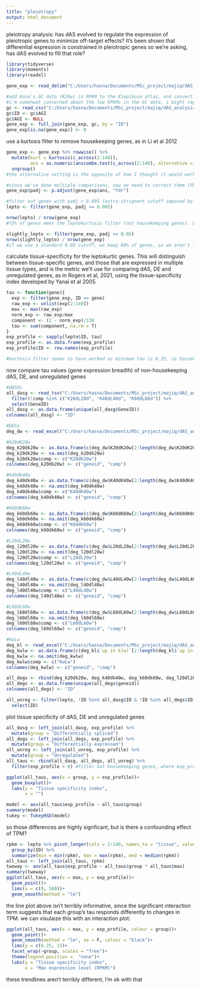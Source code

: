 ---
title: "pleiotropy"
output: html_document
---

pleiotropy analysis: has dAS evolved to regulate the expression of pleiotropic genes to minimize off-target effects? It's been shown that differential expression is constrained in pleiotropic genes so we're asking, has dAS evolved to fill that role?

```{r}
library(tidyverse)
library(moments)
library(readxl)
```

```{r}
gene_exp <- read_delim("C:/Users/hasna/Documents/MSc_project/majiq/dAS_analysis/conservation/pleiotropy/Klepikova.tsv", delim = "\t")

#add Anna's GC data (K20w) in RPKM to the Klepikova atlas, and convert all NAs to 0
#i'm somehwat concerned about the low RPKMs in the GC data, i might repeat the analysis later, excluding these values
gc <- read_csv("C:/Users/hasna/Documents/MSc_project/majiq/dAS_analysis/conservation/pleiotropy/AVERAGE_rpkm.csv") %>% select(AGI, K20w)
gc$ID <- gc$AGI
gc$AGI <- NULL
gene_exp <- full_join(gene_exp, gc, by = "ID")
gene_exp[is.na(gene_exp)] <- 0
```

use a kurtosis filter to remove housekeeping genes, as in Li et al 2012
```{r}
gene_exp <- gene_exp %>% rowwise() %>% 
  mutate(kurt = kurtosis(c_across(2:140)),
         ans = as.numeric(anscombe.test(c_across(2:140), alternative = "l")$p.value)) %>% 
  ungroup()
#the alternative setting is the opposite of how I thought it would work, but setting alternative = "l" tests the alternative hypothesis that kurtosis is > 3... which is what we want, it just doesn't seem that way...

#since we've done multiple comparisons, now we need to correct them (FDR)
gene_exp$padj <- p.adjust(gene_exp$ans, "fdr")

#filter out genes with padj > 0.005 (extra-strignent cutoff imposed by Li et al due to very large sample size and lots of tissue types)
lepto <- filter(gene_exp, padj <= 0.005)

nrow(lepto) / nrow(gene_exp)
#73% of genes meet the leptokurtosis filter (not housekeeping genes). Li et al found that 62% of Arabidopsis genes were leptokurtic using microarray data, but our value is in the right ballpark and similar to values obtained for mammals

slightly_lepto <- filter(gene_exp, padj <= 0.05)
nrow(slightly_lepto) / nrow(gene_exp)
#if we use a standard 0.05 cutoff, we keep 80% of genes, so we aren't losing too many more with the strict cutoff
```

calculate tissue-specificity for the leptokurtic genes. This will distinguish between tissue-specific genes, and those that are expressed in multiple tissue types, and is the metric we'll use for comparing dAS, DE and unregulated genes, as in Rogers et al, 2021, using the tissue-specificity index developed by Yanai et al 2005. 
```{r}
tau <- function(gene){
  exp <- filter(gene_exp, ID == gene)
  raw_exp <- unlist(exp[2:140])
  max <- max(raw_exp)
  norm_exp <- raw_exp/max
  component <- (1 - norm_exp)/138
  tau <- sum(component, na.rm = T)
}
exp_profile <- sapply(lepto$ID, tau)
exp_profile <- as.data.frame(exp_profile)
exp_profile$ID <- row.names(exp_profile)

#kurtosis filter seems to have worked as minimum tau is 0.35, so housekeeping genes seem to have been well removed
```

now compare tau values (gene expression breadth) of non-housekeeping dAS, DE, and unregulated genes
```{r}
#dASGs
all_dasg <- read_tsv("C:/Users/hasna/Documents/MSc_project/majiq/dAS_analysis/clustering/vm_all_dAS_genes.tsv") %>% 
  filter(!comp %in% c("K20dL20d", "K40dL40d", "K60dL60d")) %>%
  select(GeneID)
all_dasg <- as.data.frame(unique(all_dasg$GeneID))
colnames(all_dasg) <- "ID"

#DEGs
deg_dw <- read_excel("C:/Users/hasna/Documents/MSc_project/majiq/dAS_analysis/clustering/dAS_DEG/Anna_DEGs.xlsx", sheet = "dw")

#K20dK20w
deg_k20dk20w <- as.data.frame(c(deg_dw$K20dK20w[2:length(deg_dw$K20dK20w)], deg_dw$...8[2:length(deg_dw$...8)]))
deg_k20dk20w <- na.omit(deg_k20dk20w)
deg_k20dk20w$comp <- c("K20dK20w")
colnames(deg_k20dk20w) <- c("geneid", "comp")

#K40dK40w
deg_k40dk40w <- as.data.frame(c(deg_dw$K40dK40w[2:length(deg_dw$K40dK40w)], deg_dw$...5[2:length(deg_dw$...5)]))
deg_k40dk40w <- na.omit(deg_k40dk40w)
deg_k40dk40w$comp <- c("K40dK40w")
colnames(deg_k40dk40w) <- c("geneid", "comp")

#K60dK60w
deg_k60dk60w <- as.data.frame(c(deg_dw$K60dK60w[2:length(deg_dw$K60dK60w)], deg_dw$...2[2:length(deg_dw$...2)]))
deg_k60dk60w <- na.omit(deg_k60dk60w)
deg_k60dk60w$comp <- c("K60dK60w")
colnames(deg_k60dk60w) <- c("geneid", "comp")

#L20dL20w
deg_l20dl20w <- as.data.frame(c(deg_dw$L20dL20w[2:length(deg_dw$L20dL20w)], deg_dw$...17[2:length(deg_dw$...17)]))
deg_l20dl20w <- na.omit(deg_l20dl20w)
deg_l20dl20w$comp <- c("L20dL20w")
colnames(deg_l20dl20w) <- c("geneid", "comp")

#L40dL40w
deg_l40dl40w <- as.data.frame(c(deg_dw$L40dL40w[2:length(deg_dw$L40dL40w)], deg_dw$...14[2:length(deg_dw$...14)]))
deg_l40dl40w <- na.omit(deg_l40dl40w)
deg_l40dl40w$comp <- c("L40dL40w")
colnames(deg_l40dl40w) <- c("geneid", "comp")

#L60dL60w
deg_l60dl60w <- as.data.frame(c(deg_dw$L60dL60w[2:length(deg_dw$L60dL60w)], deg_dw$...11[2:length(deg_dw$...11)]))
deg_l60dl60w <- na.omit(deg_l60dl60w)
deg_l60dl60w$comp <- c("L60dL60w")
colnames(deg_l60dl60w) <- c("geneid", "comp")

#KwLw
deg_kl <- read_excel("C:/Users/hasna/Documents/MSc_project/majiq/dAS_analysis/clustering/dAS_DEG/Anna_DEGs.xlsx", sheet = "kl")
deg_kwlw <- as.data.frame(c(deg_kl$`up in k(w)`[2:length(deg_kl$`up in k(w)`)], deg_kl$`down in k (w)`[2:length(deg_kl$`down in k (w)`)]))
deg_kwlw <- na.omit(deg_kwlw)
deg_kwlw$comp <- c("KwLw")
colnames(deg_kwlw) <- c("geneid", "comp")

all_degs <- rbind(deg_k20dk20w, deg_k40dk40w, deg_k60dk60w, deg_l20dl20w, deg_l40dl40w, deg_l60dl60w, deg_kwlw) %>% select(geneid)
all_degs <- as.data.frame(unique(all_degs$geneid))
colnames(all_degs) <- "ID"

all_unreg <- filter(lepto, !ID %in% all_dasg$ID & !ID %in% all_degs$ID) %>% 
  select(ID)
```

plot tissue specificity of dAS, DE and unregulated genes
```{r}
all_dasg <- left_join(all_dasg, exp_profile) %>% 
  mutate(group = "Differentially spliced")
all_degs <- left_join(all_degs, exp_profile) %>% 
  mutate(group = "Differentially expressed")
all_unreg <- left_join(all_unreg, exp_profile) %>% 
  mutate(group = "Unregulated")
all_taus <- rbind(all_dasg, all_degs, all_unreg) %>% 
  filter(exp_profile > 0) #filter out housekeeping genes, where exp_profile is na

ggplot(all_taus, aes(x = group, y = exp_profile))+
  geom_boxplot()+
  labs(y = "Tissue specificity index",
       x = "")

model <- aov(all_taus$exp_profile ~ all_taus$group)
summary(model)
tukey <- TukeyHSD(model)
```

so those differences are highly signficant, but is there a confounding effect of TPM?
```{r}
rpkm <- lepto %>% pivot_longer(cols = 2:140, names_to = "tissue", values_to = "rpkm") %>% 
  group_by(ID) %>% 
  summarize(min = min(rpkm), max = max(rpkm), med = median(rpkm)) 
all_taus <- left_join(all_taus, rpkm)
twoway <- aov(all_taus$exp_profile ~ all_taus$group * all_taus$max)
summary(twoway)
ggplot(all_taus, aes(x = max, y = exp_profile))+
  geom_point()+
  lims(x = c(0, 500))+
  geom_smooth(method = "lm")
```

the line plot above isn't terribly informative, since the significant interaction term suggests that each group's tau responds differently to changes in TPM. we can visulaize this with an interaction plot:
```{r}
ggplot(all_taus, aes(x = max, y = exp_profile, colour = group))+
  geom_point()+
  geom_smooth(method = "lm", se = F, colour = "black")+
  lims(y = c(0.25, 1))+
  facet_wrap(~group, scales = "free")+
  theme(legend.position =  "none")+
  labs(y = "Tissue specificity index",
       x = "Max expression level (RPKM)")
```
these trendlines aren't terribly different, I'm ok with that
